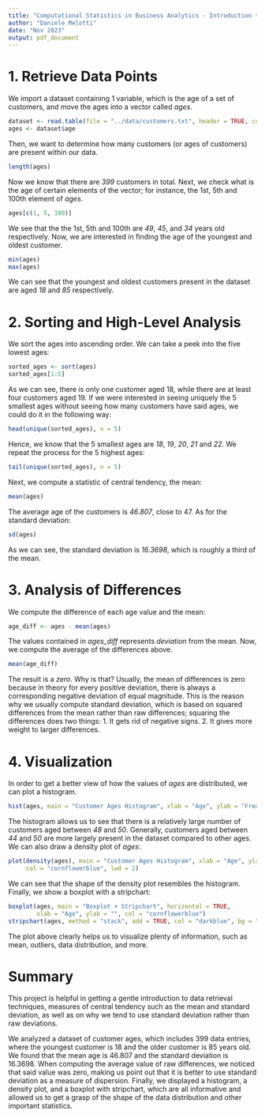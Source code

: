 ```yaml
---
title: "Computational Statistics in Business Analytics - Introduction to Computation"
author: "Daniele Melotti"
date: "Nov 2023"
output: pdf_document
---
```


# 1. Retrieve Data Points

We import a dataset containing 1 variable, which is the age of a set of customers, and move the ages into a vector called _ages_.
```r
dataset <- read.table(file = "../data/customers.txt", header = TRUE, colClasses = "numeric")
ages <- dataset$age
```

Then, we want to determine how many customers (or ages of customers) are present within our data.
```r
length(ages)
```

Now we know that there are _399_ customers in total. Next, we check what is the age of certain elements of the vector; for instance, the 1st, 5th and 100th element of _ages_.
```r
ages[c(1, 5, 100)]
```

We see that the the 1st, 5th and 100th are _49_, _45_, and _34_ years old respectively. Now, we are interested in finding the age of the youngest and oldest customer.
```r
min(ages)
max(ages)
```

We can see that the youngest and oldest customers present in the dataset are aged _18_ and _85_ respectively.

# 2. Sorting and High-Level Analysis

We sort the ages into ascending order. We can take a peek into the five lowest ages:
```r
sorted_ages <- sort(ages)
sorted_ages[1:5]
```

As we can see, there is only one customer aged 18, while there are at least four customers aged 19. If we were interested in seeing uniquely the 5 smallest ages without seeing how many customers have said ages, we could do it in the following way:
```r
head(unique(sorted_ages), n = 5)
```

Hence, we know that the 5 smallest ages are _18_, _19_, _20_, _21_ and _22_. We repeat the process for the 5 highest ages:
```r
tail(unique(sorted_ages), n = 5)
```

Next, we compute a statistic of central tendency, the mean:
```r
mean(ages)
```

The average age of the customers is _46.807_, close to 47. As for the standard deviation:
```r
sd(ages)
```

As we can see, the standard deviation is _16.3698_, which is roughly a third of the mean.

# 3. Analysis of Differences

We compute the difference of each age value and the mean:
```r
age_diff <- ages - mean(ages)
```

The values contained in _ages_diff_ represents _deviation_ from the mean. Now, we compute the average of the differences above.
```r
mean(age_diff)
```

The result is a _zero_. Why is that? Usually, the mean of differences is zero because in theory for every positive deviation, there is always a corresponding negative deviation of equal magnitude. This is the reason why we usually compute standard deviation, which is based on squared differences from the mean rather than raw differences; squaring the differences does two things:
1. It gets rid of negative signs.
2. It gives more weight to larger differences.

# 4. Visualization

In order to get a better view of how the values of _ages_ are distributed, we can plot a histogram.
```r
hist(ages, main = "Customer Ages Histogram", xlab = "Age", ylab = "Frequency", breaks = 35, col = "cornflowerblue")
```

The histogram allows us to see that there is a relatively large number of customers aged between _48_ and _50_. Generally, customers aged between _44_ and _50_ are more largely present in the dataset compared to other ages. We can also draw a density plot of _ages_:
```r
plot(density(ages), main = "Customer Ages Histogram", xlab = "Age", ylab = "Density",
     col = "cornflowerblue", lwd = 2)
```

We can see that the shape of the density plot resembles the histogram. Finally, we show a boxplot with a stripchart:
```r
boxplot(ages, main = "Boxplot + Stripchart", horizontal = TRUE,
        xlab = "Age", ylab = "", col = "cornflowerblue")
stripchart(ages, method = "stack", add = TRUE, col = "darkblue", bg = "lightblue", at = 0.6)
```

The plot above clearly helps us to visualize plenty of information, such as mean, outliers, data distribution, and more.

# Summary
This project is helpful in getting a gentle introduction to data retrieval techniques, measures of central tendency such as the mean and standard deviation, as well as on why we tend to use standard deviation rather than raw deviations.

We analyzed a dataset of customer ages, which includes 399 data entries, where the youngest customer is 18 and the older customer is 85 years old. We found that the mean age is 46.807 and the standard deviation is 16.3698. When computing the average value of raw differences, we noticed that said value was zero, making us point out that it is better to use standard deviation as a measure of dispersion. Finally, we displayed a histogram, a density plot, and a boxplot with stripchart, which are all informative and allowed us to get a grasp of the shape of the data distribution and other important statistics.
